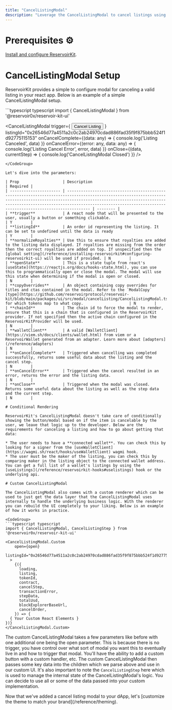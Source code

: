 ```yaml
---
title: "CancelListingModal"
description: "Leverage the CancelListingModal to cancel listings using ReservoirKit"
---
```


# Prerequisites ⚙️

[Install and configure ReservoirKit](/reference/installing-reservoirkit).

# CancelListingModal Setup

ReservoirKit provides a simple to configure modal for canceling a valid listing in your react app. Below is an example of a simple CancelListingModal setup.

<CodeGroup>
  ```typescript typescript
  import { CancelListingModal } from '@reservoir0x/reservoir-kit-ui'

  <CancelListingModal
    trigger={
      <button>
        Cancel Listing
      </button>
    }
    listingId="0x26546d77a4511a2c0c2ab24970cdad886fad35f9f875bbb524f1d92775115153"
    onCancelComplete={(data: any) => {
      console.log('Listing Canceled', data)
    }}
    onCancelError={(error: any, data: any) => {
      console.log('Listing Cancel Error', error, data)
    }}
    onClose={(data, currentStep) => {
      console.log('CancelListingModal Closed')
    }}
  />
  ```
</CodeGroup>

Let's dive into the parameters:

| Prop                   | Description                                                                                                                                                                                                                                                                                        | Required |
| ---------------------- | -------------------------------------------------------------------------------------------------------------------------------------------------------------------------------------------------------------------------------------------------------------------------------------------------- | -------- |
| **trigger**            | A react node that will be presented to the user, usually a button or something clickable.                                                                                                                                                                                                          | Y        |
| **listingId**          | An order id representing the listing. It can be set to undefined until the data is ready                                                                                                                                                                                                           | Y        |
| **normalizeRoyalties** | Use this to ensure that royalties are added to the listing data displayed. If royalties are missing from the order then the correct royalties are added on top. If unspecified then the [global setting](/reference/installing-reservoirkit#configuring-reservoirkit-ui) will be used if provided. | N        |
| **openState**          | This is a state tuple from react's [useState](https://reactjs.org/docs/hooks-state.html), you can use this to programmatically open or close the modal. The modal will use this state when determining if the modal is open or closed.                                                             | N        |
| **copyOverrides**      | An object containing copy overrides for titles and ctas contained in the modal. Refer to the `ModalCopy` [type](https://github.com/reservoirprotocol/reservoir-kit/blob/main/packages/ui/src/modal/cancelListing/CancelListingModal.tsx#L18) for which tokens map to what copy.                    | N        |
| **chainId**            | The chain id to force the modal to render, ensure that this is a chain that is configured in the ReservoirKit provider. If not specified then the active chain configured in the ReservoirKitProvider will be used.                                                                                | N        |
| **walletClient**       | A valid [WalletClient](https://viem.sh/docs/clients/wallet.html) from viem or a ReservoirWallet generated from an adapter. Learn more about [adapters](/reference/adapters)                                                                                                                        | N        |
| **onCancelComplete**   | Triggered when cancelling was completed successfully, returns some useful data about the listing and the cancel step.                                                                                                                                                                              | N        |
| **onCancelError**      | Triggered when the cancel resulted in an error, returns the error and the listing data.                                                                                                                                                                                                            | N        |
| **onClose**            | Triggered when the modal was closed. Returns some useful data about the listing as well as the step data and the current step.                                                                                                                                                                     | N        |

# Conditional Rendering

ReservoirKit's CancelListingModal doesn't take care of conditionally showing the button/modal based on if the item is cancelable by the user, we leave that logic up to the developer. Below are the requirements for canceling a listing and how to go about getting that data:

* The user needs to have a **connected wallet**. You can check this by looking for a signer from the [useWalletClient](https://wagmi.sh/react/hooks/useWalletClient) wagmi hook.
* The user must be the maker of the listing, you can check this by comparing maker in the listing object to the connected wallet address. You can get a full list of a wallet's listings by using the [useListings](/reference/reservoirkit-hooks#uselistings) hook or the underlying api.

# Custom CancelListingModal

The CancelListingModal also comes with a custom renderer which can be used to just get the data layer that the CancelListingModal uses internally to handle the underlying business logic. With the renderer you can rebuild the UI completely to your liking. Below is an example of how it works in practice.

<CodeGroup>
  ```typescript typescript
  import { CancelListingModal, CancelListingStep } from '@reservoir0x/reservoir-kit-ui'

  <CancelListingModal.Custom
      open={open}
      listingId="0x26546d77a4511a2c0c2ab24970cdad886fad35f9f875bbb524f1d92775115153"
    >
      {({
        loading,
        listing,
        tokenId,
        contract,
        cancelStep,
        transactionError,
        stepData,
        totalUsd,
        blockExplorerBaseUrl,
        cancelOrder,
      }) => {
    { Your Custom React Elements }
  })}
  </CancelListingModal.Custom>
  ```
</CodeGroup>

The custom CancelListingModal takes a few parameters like before with one additional one being the open parameter. This is because there is no trigger, you have control over what sort of modal you want this to eventually live in and how to trigger that modal. You'll have the ability to add a custom button with a custom handler, etc. The custom CancelListingModal then passes some key data into the children which we parse above and use in our custom UI. It's also important to note the `CancelListingStep` here which is used to manage the internal state of the CancelListingModal's logic. You can decide to use all or some of the data passed into your custom implementation.

<Check>
  Now that we've added a cancel listing modal to your dApp, let's [customize the theme to match your brand](/reference/theming).
</Check>
